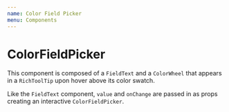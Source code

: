 ```yaml
---
name: Color Field Picker
menu: Components
---
```



<StatusAndResources
  status="experimental"
  figmaURL="https://www.figma.com/file/h7RYPRCSlz3k8fLzEMRSzy/Color-Wheel?node-id=83%3A3"
  githubURL="https://github.com/looker/lens/blob/master/src/components/Colors/ColorWheel.tsx"
  feedbackTitle="ColorWheel Component Feedback"
/>

# ColorFieldPicker

This component is composed of a `FieldText` and a `ColorWheel` that appears in a `RichToolTip` upon hover above its color swatch.

<Playground>
  <ColorFieldPicker />
</Playground>

Like the `FieldText` component, `value` and `onChange` are passed in as props creating an interactive `ColorFieldPicker`.

<ColorFieldPickerDemo />
